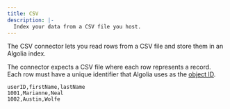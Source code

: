 ```yaml
---
title: CSV
description: |-
  Index your data from a CSV file you host.
---
```


The CSV connector lets you read rows from a CSV file and store them in an Algolia index.

The connector expects a CSV file where each row represents a record.
Each row must have a unique identifier that Algolia uses as the [object ID](/guides/sending-and-managing-data/send-and-update-your-data/#unique-object-identifiers).

```csv csv
userID,firstName,lastName
1001,Marianne,Neal
1002,Austin,Wolfe
```
